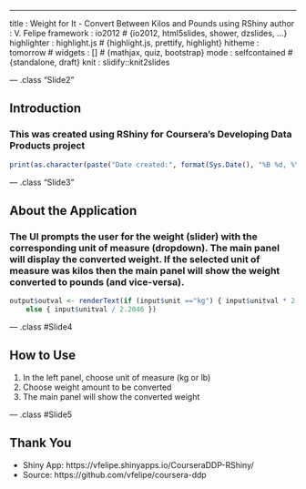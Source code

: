 ---
title       : Weight for It - Convert Between Kilos and Pounds using RShiny
author      : V. Felipe
framework   : io2012        # {io2012, html5slides, shower, dzslides, ...}
highlighter : highlight.js  # {highlight.js, prettify, highlight}
hitheme     : tomorrow      # 
widgets     : []            # {mathjax, quiz, bootstrap}
mode        : selfcontained # {standalone, draft}
knit        : slidify::knit2slides

--- .class "Slide2"

## Introduction
### This was created using RShiny for Coursera's Developing Data Products project


```r
print(as.character(paste("Date created:", format(Sys.Date(), "%B %d, %Y"))))
```

--- .class "Slide3"

## About the Application
### The UI prompts the user for the weight (slider) with the corresponding unit of measure (dropdown). The main panel will display the converted weight. If the selected unit of measure was kilos then the main panel will show the weight converted to pounds (and vice-versa).

```r
output$outval <- renderText(if (input$unit =="kg") { input$unitval * 2.2046 } 
    else { input$unitval / 2.2046 })
```

--- .class #Slide4

## How to Use
1. In the left panel, choose unit of measure (kg or lb)
2. Choose weight amount to be converted
3. The main panel will show the converted weight

--- .class #Slide5

## Thank You
* Shiny App: https://vfelipe.shinyapps.io/CourseraDDP-RShiny/
* Source: https://github.com/vfelipe/coursera-ddp

